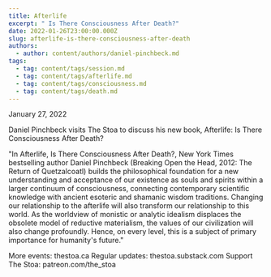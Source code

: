 ```yaml
---
title: Afterlife
excerpt: " Is There Consciousness After Death?"
date: 2022-01-26T23:00:00.000Z
slug: afterlife-is-there-consciousness-after-death
authors:
  - author: content/authors/daniel-pinchbeck.md
tags:
  - tag: content/tags/session.md
  - tag: content/tags/afterlife.md
  - tag: content/tags/consciousness.md
  - tag: content/tags/death.md
---
```


January 27, 2022

Daniel Pinchbeck visits The Stoa to discuss his new book, Afterlife: Is There Consciousness After Death?

"In Afterlife, Is There Consciousness After Death?, New York Times bestselling author Daniel Pinchbeck (Breaking Open the Head, 2012: The Return of Quetzalcoatl) builds the philosophical foundation for a new understanding and acceptance of our existence as souls and spirits within a larger continuum of consciousness, connecting contemporary scientific knowledge with ancient esoteric and shamanic wisdom traditions. Changing our relationship to the afterlife will also transform our relationship to this world. As the worldview of monistic or analytic idealism displaces the obsolete model of reductive materialism, the values of our civilization will also change profoundly. Hence, on every level, this is a subject of primary importance for humanity's future."

More events: thestoa.ca
Regular updates: thestoa.substack.com
Support The Stoa: patreon.com/the_stoa
